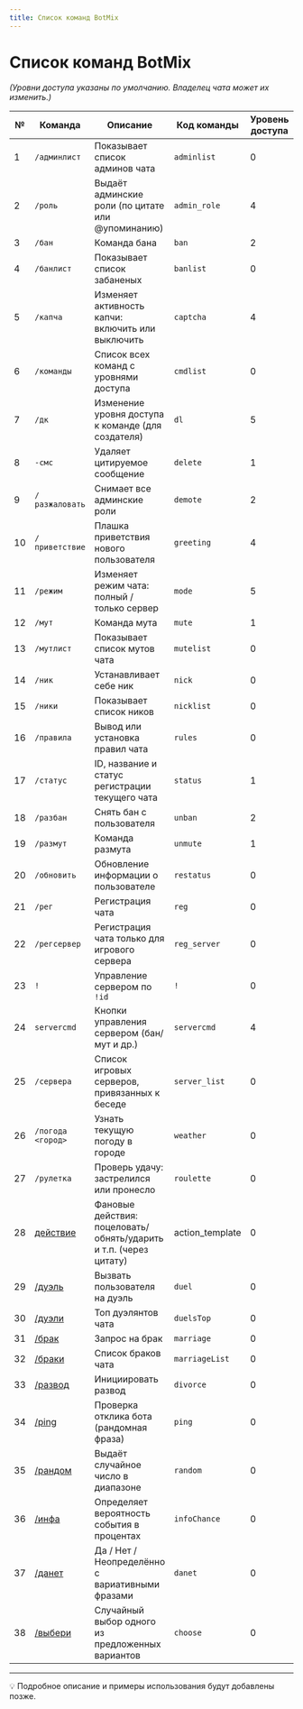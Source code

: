 ```yaml
---
title: Список команд BotMix
---
```


# Список команд BotMix

*(Уровни доступа указаны по умолчанию. Владелец чата может их изменить.)*

| №  | Команда                  | Описание                                                                 | Код команды         | Уровень доступа | ID  |
|----|--------------------------|--------------------------------------------------------------------------|---------------------|-----------------|-----|
| 1  | `/админлист`             | Показывает список админов чата                                           | `adminlist`         | 0               | 13  |
| 2  | `/роль`                  | Выдаёт админские роли (по цитате или @упоминанию)                        | `admin_role`        | 4               | 14  |
| 3  | `/бан`                   | Команда бана                                                             | `ban`               | 2               | 1   |
| 4  | `/банлист`               | Показывает список забаненых                                              | `banlist`           | 0               | 3   |
| 5  | `/капча`                 | Изменяет активность капчи: включить или выключить                        | `captcha`           | 4               | 25  |
| 6  | `/команды`               | Список всех команд с уровнями доступа                                    | `cmdlist`           | 0               | 20  |
| 7  | `/дк`                    | Изменение уровня доступа к команде (для создателя)                       | `dl`                | 5               | 21  |
| 8  | `-смс`                   | Удаляет цитируемое сообщение                                             | `delete`            | 1               | 7   |
| 9  | `/разжаловать`           | Снимает все админские роли                                               | `demote`            | 2               | 22  |
| 10 | `/приветствие`           | Плашка приветствия нового пользователя                                   | `greeting`          | 4               | 23  |
| 11 | `/режим`                 | Изменяет режим чата: полный / только сервер                              | `mode`              | 5               | 50  |
| 12 | `/мут`                   | Команда мута                                                             | `mute`              | 1               | 4   |
| 13 | `/мутлист`               | Показывает список мутов чата                                             | `mutelist`          | 0               | 6   |
| 14 | `/ник`                   | Устанавливает себе ник                                                   | `nick`              | 0               | 10  |
| 15 | `/ники`                  | Показывает список ников                                                  | `nicklist`          | 0               | 11  |
| 16 | `/правила`               | Вывод или установка правил чата                                          | `rules`             | 0               | 24  |
| 17 | `/статус`                | ID, название и статус регистрации текущего чата                          | `status`            | 1               | 12  |
| 18 | `/разбан`                | Снять бан с пользователя                                                 | `unban`             | 2               | 2   |
| 19 | `/размут`                | Команда размута                                                          | `unmute`            | 1               | 5   |
| 20 | `/обновить`              | Обновление информации о пользователе                                     | `restatus`          | 0               | 15  |
| 21 | `/рег`                   | Регистрация чата                                                         | `reg`               | 0               | 30  |
| 22 | `/регсервер`             | Регистрация чата только для игрового сервера                             | `reg_server`        | 0               | 31  |
| 23 | `!`                      | Управление сервером по `!id`                                             | `!`                 | 0               | 40  |
| 24 | `servercmd`              | Кнопки управления сервером (бан/мут и др.)                               | `servercmd`         | 4               | 42  |
| 25 | `/сервера`               | Список игровых серверов, привязанных к беседе                            | `server_list`       | 0               | 41  |
| 26 | `/погода <город>`        | Узнать текущую погоду в городе                                           | `weather`           | 0               | 51  |
| 27 | `/рулетка`               | Проверь удачу: застрелился или пронесло                                  | `roulette`          | 0               | 52  |
| 28 | [действие](./../commands/details/action_template) | Фановые действия: поцеловать/обнять/ударить и т.п. (через цитату)  | action_template | 0 | 53 |
| 29 | [/дуэль](./../commands/details/duel) | Вызвать пользователя на дуэль                                           | `duel`           | 0 | 54 |
| 30 | [/дуэли](./../commands/details/duels) | Топ дуэлянтов чата                                                      | `duelsTop`       | 0 | 55 |
| 31 | [/брак](./../features/marriages/commands.md) | Запрос на брак                                                        | `marriage`       | 0 | 60 |
| 32 | [/браки](./../features/marriages/commands.md) | Список браков чата                                                  | `marriageList`   | 0 | 61 |
| 33 | [/развод](./../features/marriages/commands.md) | Инициировать развод                                 | `divorce`        | 0 | 62 |
| 34 | [/ping](./../commands/details/ping) | Проверка отклика бота (рандомная фраза) | `ping` | 0 | 16 |
| 35 | [/рандом](./../commands/details/random)   | Выдаёт случайное число в диапазоне           | `random`       | 0 | 56 |
| 36 | [/инфа](./../commands/details/infochance) | Определяет вероятность события в процентах   | `infoChance`   | 0 | 57 |
| 37 | [/данет](./../commands/details/danet)     | Да / Нет / Неопределённо с вариативными фразами | `danet`     | 0 | 58 |
| 38 | [/выбери](./../commands/details/choose)   | Случайный выбор одного из предложенных вариантов | `choose`   | 0 | 59 |

---

💡 Подробное описание и примеры использования будут добавлены позже.
